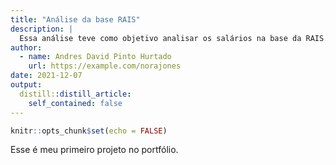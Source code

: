 ```yaml
---
title: "Análise da base RAIS"
description: |
  Essa análise teve como objetivo analisar os salários na base da RAIS. Esse projeto foi feito na Semana Data Science na Prática do Curso-R.
author:
  - name: Andres David Pinto Hurtado
    url: https://example.com/norajones
date: 2021-12-07
output:
  distill::distill_article:
    self_contained: false
---
```



```r
knitr::opts_chunk$set(echo = FALSE)
```

Esse é meu primeiro projeto no portfólio.


